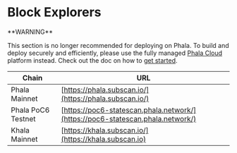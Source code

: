 # Block Explorers

<Note type="danger">
**WARNING**

This section is no longer recommended for deploying on Phala. To build and deploy securely and efficiently, please use the fully managed [Phala Cloud](https://cloud.phala.network) platform instead. Check out the doc on how to [get started](/cloud/getting-started/getting-started).
</Note>

| Chain              | URL                                                                            |
| ------------------ | ------------------------------------------------------------------------------ |
| Phala Mainnet      | [https://phala.subscan.io/](https://phala.subscan.io/)                         |
| Phala PoC6 Testnet | [https://poc6-statescan.phala.network/](https://poc6-statescan.phala.network/) |
| Khala Mainnet      | [https://khala.subscan.io/](https://khala.subscan.io)                          |

